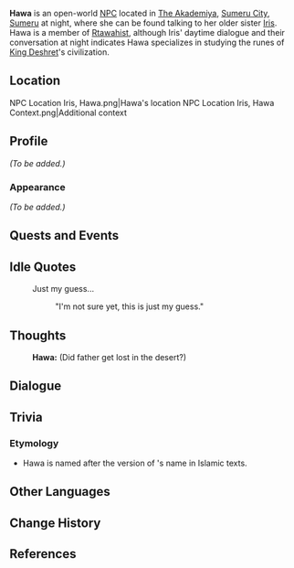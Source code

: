 {{Character Infobox
|type             = Open-World NPC
|image            = NPC Hawa.png
|region           = Sumeru
|location         = Sumeru
|affiliation      = Rtawahist
|title            = Researcher
|dialoguereward   = 
|ancestry         = <!-- Clan/family -->
|father           = 
|mother           = 
|spouse           = 
|sibling          = Iris (Sumeru City)
|child            = 
|relative         = 
|voiceEN          = [https://www.logannedigma.com/ Loganne Digma]<ref name="LoganneDigma">Twitter: [https://twitter.com/Loganne_Digma/status/1562545042824515589 EN VA Self Announcement] ([https://web.archive.org/web/20221118213109/https://twitter.com/Loganne_Digma/status/1562545042824515589 Archived])</ref>
|voiceCN          = 
|voiceJP          = 
}}
'''Hawa''' is an open-world [[NPC]] located in [[The Akademiya]], [[Sumeru City]], [[Sumeru]] at night, where she can be found talking to her older sister [[Iris (Sumeru City)|Iris]]. Hawa is a member of [[Rtawahist]], although Iris' daytime dialogue and their conversation at night indicates Hawa specializes in studying the runes of [[King Deshret]]'s civilization.

==Location==
<gallery>
NPC Location Iris, Hawa.png|Hawa's location
NPC Location Iris, Hawa Context.png|Additional context
</gallery>

==Profile==
''(To be added.)''

===Appearance===
''(To be added.)''

==Quests and Events==
{{Quests and Events}}

==Idle Quotes==
{{Dialogue Start}}
: {{DIcon|Idle}} Just my guess...
:: {{A|VO Hawa 01.ogg}} "I'm not sure yet, this is just my guess."
{{Dialogue End}}

==Thoughts==
{{All Schemes to Know Explanation|name=Hawa}}
:{{A|VO Hawa All Schemes to Know 01.ogg}} '''Hawa:''' (Did father get lost in the desert?)

==Dialogue==
{{Transclude|Iris (Sumeru City)|Nighttime|top=1}}
<!--
==Event Dialogue==
===Event Name===
{{Dialogue Start}}
:'''{{subst:PAGENAME}}:'''
{{Dialogue End}}
-->

==Trivia==
===Etymology===
* Hawa is named after the version of {{w|Eve#Islam|Eve}}'s name in Islamic texts.

==Other Languages==
{{Other Languages
|default_hidden = 1
|en      = Hawa
|zhs     = 哈瓦
|zhs_rm  = Hāwǎ
|zht     = 哈瓦
|zht_rm  = Hāwǎ
|ja      = ハワ
|ja_rm   = Hawa
|ko      = 하와
|es      = Hawa
|fr      = Hawa
|ru      = Хава
|th      = Hawa
|vi      = Hawa
|de      = Hawa
|id      = Hawa
|pt      = Hawa
|tr      = Hawa
|it      = Hawa
}}

==Change History==
{{Change History|3.0}}

==References==
{{Reflist}}